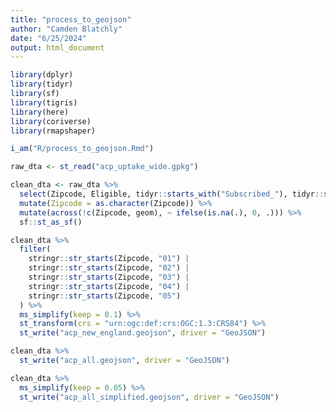 ```yaml
---
title: "process_to_geojson"
author: "Camden Blatchly"
date: "6/25/2024"
output: html_document
---
```



```r

library(dplyr)
library(tidyr)
library(sf)
library(tigris)
library(here)
library(coriverse)
library(rmapshaper)

i_am("R/process_to_geojson.Rmd")

```


```r

raw_dta <- st_read("acp_uptake_wide.gpkg")

```

```r

clean_dta <- raw_dta %>%
  select(Zipcode, Eligible, tidyr::starts_with("Subscribed_"), tidyr::starts_with("Percent"), geom) %>%
  mutate(Zipcode = as.character(Zipcode)) %>%
  mutate(across(!c(Zipcode, geom), ~ ifelse(is.na(.), 0, .))) %>%
  sf::st_as_sf()

```

```r

clean_dta %>%
  filter(
    stringr::str_starts(Zipcode, "01") |
    stringr::str_starts(Zipcode, "02") |
    stringr::str_starts(Zipcode, "03") |
    stringr::str_starts(Zipcode, "04") |
    stringr::str_starts(Zipcode, "05")
  ) %>%
  ms_simplify(keep = 0.1) %>%
  st_transform(crs = "urn:ogc:def:crs:OGC:1.3:CRS84") %>%
  st_write("acp_new_england.geojson", driver = "GeoJSON")

```

```r

clean_dta %>%
  st_write("acp_all.geojson", driver = "GeoJSON")

```

```r

clean_dta %>%
  ms_simplify(keep = 0.05) %>%
  st_write("acp_all_simplified.geojson", driver = "GeoJSON")

```
